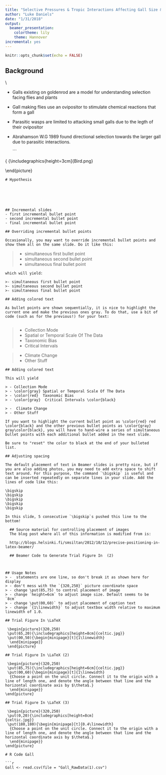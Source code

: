 ```yaml
---
title: "Selective Pressures & Tropic Interactions Affecting Gall Size & Location on Goldenrod Stem"
author: "Luke Daniels"
date: "1/31/2018"
output: 
  beamer_presentation: 
    colortheme: lily
    theme: Hannover
incremental: yes 
---
```


```r
knitr::opts_chunk$set(echo = FALSE)
```

## Background
\scriptsize
\\

- \color{black} Galls existing on goldenrod are a model for understanding selection facing flies and plants 

- \color{red} Gall making flies use an ovipositor to stimulate chemical reactions that form a gall 

- \color{black} Parasitic wasps are limited to attacking small galls due to the legth of their ovipositor 

- \color{gray} Abrahamson W.G 1989 found directional selection towards the larger gall due to parasitic interactions. 

  ```

{\includegraphics[height=3cm]{Fly.png}
{\includegraphics{height=3cm]{Bird.png}

 \end{picture}

  ```
# Hypothesis
 



  

## Incremental slides
- first incremental bullet point
- second incremental bullet point
- final incremental bullet point

## Overriding incremental bullet points

Occasionally, you may want to override incremental bullet points and show them all on the same slide. Do it like this:
  
  ```
>- simultaneous first bullet point
>- simultaneous second bullet point
>- simultaneous final bullet point
```
which will yield:
  
>- simultaneous first bullet point
>- simultaneous second bullet point
>- simultaneous final bullet point

## Adding colored text

As bullet points are shown sequentially, it is nice to highlight the current one and make the previous ones gray. To do that, use a bit of code (such as for the previous!) for your text:
  
  ```
> - Collection Mode 
> - \color{gray} Spatial or Temporal Scale Of The Data 
> - \color{red}  Taxonomic Bias 
> - \color{gray}  Critical Intervals \color{black}

> -  Climate Change 
> - Other Stuff

```
## Adding colored text

This will yield

> - Collection Mode 
> - \color{gray} Spatial or Temporal Scale Of The Data 
> - \color{red}  Taxonomic Bias 
> - \color{gray}  Critical Intervals \color{black}

> -  Climate Change 
> - Other Stuff

If you want to highlight the current bullet point as \color{red} red \color{black} and the other previous bullet points as \color{gray} gray\color{black}, you will have to hand-wire a series of simultaneous bullet points with each additional bullet added in the next slide.

Be sure to "reset" the color to black at the end of your bulleted list.

## Adjusting spacing

The default placement of text in Beamer slides is pretty nice, but if you are also adding photos, you may need to add extra space to shift text around. For this purpose, the command `\bigskip` is useful and can be inserted repeatedly on separate lines in your slide. Add the lines of code like this:
  ```
\bigskip
\bigskip
\bigskip
```
\bigskip
\bigskip
\bigskip
\bigskip
\bigskip

In this slide, 5 consecutive `\bigskip`s pushed this line to the bottom! 
  
  ## Source material for controlling placement of images
  The blog post where all of this information is modified from is:
  
  http://blogs.helsinki.fi/smsiltan/2012/10/12/precise-positioning-in-latex-beamer/
  
  ## Beamer Code to Generate Trial Figure In  (2)
  
  
  ```
 \begin{picture}(320,250)
 \put(85,75){\includegraphics[height=6cm]
  {celtic.jpg}}
  
 \put(00,60){\begin{minipage}[t]{1\linewidth}
  {Choose a point on the unit circle. Connect it to 
    the origin with a line of 
    length one, and denote the angle between that line 
    and the horizontal 
    coordinate axis by $\theta$.}
  \end{minipage}}
 \end{picture}

```
## Usage Notes
> -  statements are one line, so don't break it as shown here for display
> - don't mess with the `{320,250}` picture coordinate space
> - change \put(85,75) to control placement of image
> - change `height=6cm` to adjust image size. Default seems to be `8cm`
> - change \put(00,60)` to adjust placement of caption text
> - change `{1\linewidth}` to adjust textbox width relative to maximum linewidth of 1.0.

## Trial Figure In \LaTeX

 \begin{picture}(320,250)
 \put(65,20){\includegraphics[height=8cm]{celtic.jpg}}
 \put(00,50){\begin{minipage}[t]{1\linewidth}
  \end{minipage}}
 \end{picture}

## Trial Figure In \LaTeX (2)

 \begin{picture}(320,250)
 \put(85,75){\includegraphics[height=6cm]{celtic.jpg}}
 \put(00,60){\begin{minipage}[t]{1\linewidth}
  {Choose a point on the unit circle. Connect it to the origin with a line of length one, and denote the angle between that line and the horizontal coordinate axis by $\theta$.}
  \end{minipage}}
\end{picture}

## Trial Figure In \LaTeX (3)

 \begin{picture}(320,250)
 \put(0,20){\includegraphics[height=8cm]
{celtic.jpg}}
 \put(180,180){\begin{minipage}[t]{0.4\linewidth}
  {Choose a point on the unit circle. Connect it to the origin with a line of length one, and denote the angle between that line and the horizontal coordinate axis by $\theta$.}
  \end{minipage}}
\end{picture}

# R Code Gall 

```r

Gall <- read.csv(file = "Gall_RawData(1).csv")


```
